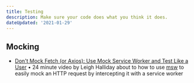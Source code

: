 ```yaml
---
title: Testing
description: Make sure your code does what you think it does.
dateUpdated: '2021-01-29'
---
```


## Mocking

- [Don't Mock Fetch (or Axios): Use Mock Service Worker and Test Like a User](https://m.youtube.com/watch?v=v77fjkKQTH0&feature=youtu.be) • 24 minute video by Leigh Halliday about to how to use [msw](https://mswjs.io/) to easily mock an HTTP request by intercepting it with a service worker
